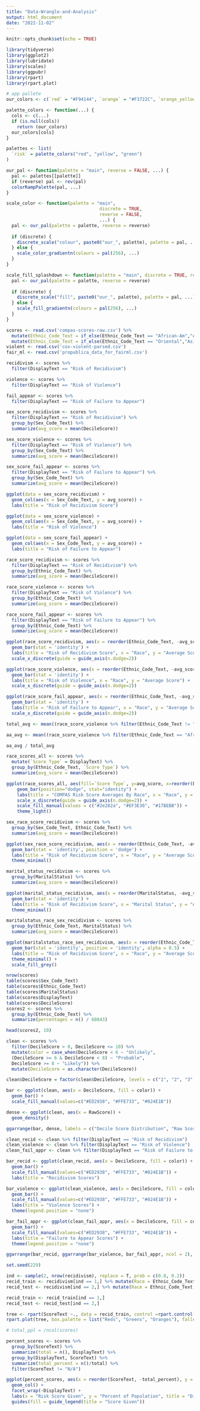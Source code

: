 ```yaml
---
title: "Data-Wrangle-and-Analysis"
output: html_document
date: "2022-11-02"
---
```


```r
knitr::opts_chunk$set(echo = TRUE)
```

```r
library(tidyverse)
library(ggplot2)
library(lubridate)
library(scales)
library(ggpubr)
library(rpart)
library(rpart.plot)
```

```r
# app pallete
our_colors <- c(`red` = "#F94144", `orange` = "#F3722C", `orange_yellow` = "#F8961E", `pink` = "#F9844A", `yellow` = "#F9C74F", `green` = "#90BE6D", `teal` = "#43AA8B", `light_blue` = "#4D908E", `purple` = "#577590", `blue` = "#277DA1")

palette_colors <- function(...) {
  cols <- c(...)
  if (is.null(cols))
    return (our_colors)
  our_colors[cols]
}

palettes <- list(
  `risk` = palette_colors("red", "yellow", "green")
)

our_pal <- function(palette = "main", reverse = FALSE, ...) {
  pal <- palettes[[palette]]
  if (reverse) pal <- rev(pal)
  colorRampPalette(pal, ...)
}

scale_color <- function(palette = "main",
                                   discrete = TRUE,
                                   reverse = FALSE,
                                   ...) {
  pal <- our_pal(palette = palette, reverse = reverse)
  
  if (discrete) {
    discrete_scale("colour", paste0("our_", palette), palette = pal, ...)
  } else {
    scale_color_gradientn(colours = pal(256), ...)
  }
}

scale_fill_splashdown <- function(palette = "main", discrete = TRUE, reverse = FALSE, ...) {
  pal <- our_pal(palette = palette, reverse = reverse)
  
  if (discrete) {
    discrete_scale("fill", paste0("our_", palette), palette = pal, ...)
  } else {
    scale_fill_gradientn(colours = pal(256), ...)
  }
}


```

```r
scores <- read.csv('compas-scores-raw.csv') %>%
  mutate(Ethnic_Code_Text = if_else(Ethnic_Code_Text == "African-Am","African-American", Ethnic_Code_Text)) %>%
  mutate(Ethnic_Code_Text = if_else(Ethnic_Code_Text == "Oriental","Asian", Ethnic_Code_Text))
violent <- read.csv('cox-violent-parsed.csv')
fair_ml <- read.csv('propublica_data_for_fairml.csv')
```

```r
recidivism <- scores %>%
  filter(DisplayText == "Risk of Recidivism") 

violence <- scores %>%
  filter(DisplayText == "Risk of Violence") 

fail_appear <- scores %>%
  filter(DisplayText == "Risk of Failure to Appear")
```

```r
sex_score_recidivism <- scores %>%
  filter(DisplayText == "Risk of Recidivism") %>%
  group_by(Sex_Code_Text) %>%
  summarize(avg_score = mean(DecileScore))

sex_score_violence <- scores %>%
  filter(DisplayText == "Risk of Violence") %>%
  group_by(Sex_Code_Text) %>%
  summarize(avg_score = mean(DecileScore))

sex_score_fail_appear <- scores %>%
  filter(DisplayText == "Risk of Failure to Appear") %>%
  group_by(Sex_Code_Text) %>%
  summarize(avg_score = mean(DecileScore))
```

```r
ggplot(data = sex_score_recidivism) +
  geom_col(aes(x = Sex_Code_Text, y = avg_score)) +
  labs(title = "Risk of Recidivism Score")

ggplot(data = sex_score_violence) +
  geom_col(aes(x = Sex_Code_Text, y = avg_score)) +
  labs(title = "Risk of Violence")

ggplot(data = sex_score_fail_appear) +
  geom_col(aes(x = Sex_Code_Text, y = avg_score)) +
  labs(title = "Risk of Failure to Appear")
```

```r
race_score_recidivism <- scores %>%
  filter(DisplayText == "Risk of Recidivism") %>%
  group_by(Ethnic_Code_Text) %>%
  summarize(avg_score = mean(DecileScore))

race_score_violence <- scores %>%
  filter(DisplayText == "Risk of Violence") %>%
  group_by(Ethnic_Code_Text) %>%
  summarize(avg_score = mean(DecileScore))

race_score_fail_appear <- scores %>%
  filter(DisplayText == "Risk of Failure to Appear") %>%
  group_by(Ethnic_Code_Text) %>%
  summarize(avg_score = mean(DecileScore))
```

``` r
ggplot(race_score_recidivism, aes(x = reorder(Ethnic_Code_Text, -avg_score), y = avg_score, fill = Ethnic_Code_Text)) +
  geom_bar(stat = 'identity') +
  labs(title = "Risk of Recidivism Score", x = "Race", y = "Average Score") +
  scale_x_discrete(guide = guide_axis(n.dodge=2))

ggplot(race_score_violence, aes(x = reorder(Ethnic_Code_Text, -avg_score), y = avg_score, fill = Ethnic_Code_Text)) +
  geom_bar(stat = 'identity') +
  labs(title = "Risk of Violence", x = "Race", y = "Average Score") +
  scale_x_discrete(guide = guide_axis(n.dodge=2))

ggplot(race_score_fail_appear, aes(x = reorder(Ethnic_Code_Text, -avg_score), y = avg_score, fill = Ethnic_Code_Text)) +
  geom_bar(stat = 'identity') +
  labs(title = "Risk of Failure to Appear", x = "Race", y = "Average Score") +
  scale_x_discrete(guide = guide_axis(n.dodge=2))
```


```r
total_avg <- mean((race_score_violence %>% filter(Ethnic_Code_Text != "African-American"))$avg_score)

aa_avg <- mean((race_score_violence %>% filter(Ethnic_Code_Text == "African-American"))$avg_score)

aa_avg / total_avg
```

```r
race_scores_all <- scores %>%
  mutate(`Score Type` = DisplayText) %>%
  group_by(Ethnic_Code_Text, `Score Type`) %>%
  summarize(avg_score = mean(DecileScore))

ggplot(race_scores_all, aes(fill=`Score Type`, y=avg_score, x=reorder(Ethnic_Code_Text, -avg_score))) + 
    geom_bar(position="dodge", stat="identity") +
    labs(title = "COMPAS Risk Score Averages By Race", x = "Race", y = "Average Score (Maximum of 10)") +
    scale_x_discrete(guide = guide_axis(n.dodge=2)) +
    scale_fill_manual(values = c("#2e282a", "#EF3E36", "#17BEBB")) +
    theme_light()
```

```r
sex_race_score_recidivism <- scores %>%
  group_by(Sex_Code_Text, Ethnic_Code_Text) %>%
  summarize(avg_score = mean(DecileScore))

ggplot(sex_race_score_recidivism, aes(x = reorder(Ethnic_Code_Text, -avg_score), y = avg_score, fill = Sex_Code_Text)) +
  geom_bar(stat = 'identity', position = 'dodge') +
  labs(title = "Risk of Recidivism Score", x = "Race", y = "Average Score", fill = "Sex") +
  theme_minimal()

marital_status_recidivism <- scores %>% 
  group_by(MaritalStatus) %>% 
  summarize(avg_score = mean(DecileScore))

ggplot(marital_status_recidivism, aes(x = reorder(MaritalStatus, -avg_score), y = avg_score, fill = MaritalStatus)) +
  geom_bar(stat = 'identity') +
  labs(title = "Risk of Recidivism Score", x = "Marital Status", y = "Average Score", fill = "Sex") +
  theme_minimal()

maritalstatus_race_sex_recidivism <- scores %>% 
  group_by(Ethnic_Code_Text, MaritalStatus) %>% 
  summarize(avg_score = mean(DecileScore))

ggplot(maritalstatus_race_sex_recidivism, aes(x = reorder(Ethnic_Code_Text, -avg_score), y = avg_score, fill = MaritalStatus)) +
  geom_bar(stat = 'identity', position = 'identity', alpha = 0.5) +
  labs(title = "Risk of Recidivism Score", x = "Race", y = "Average Score", color = "Marital Status") +
  theme_minimal() + 
  scale_fill_grey()
```

```r
nrow(scores)
table(scores$Sex_Code_Text)
table(scores$Ethnic_Code_Text)
table(scores$MaritalStatus)
table(scores$DisplayText)
table(scores$DecileScore)
scores2 <- scores %>% 
  group_by(Ethnic_Code_Text) %>% 
  summarize(percentages = n() / 60843)

head(scores2, 10)
```

```r
clean <- scores %>% 
  filter(DecileScore > 0, DecileScore <= 10) %>%
  mutate(color = case_when(DecileScore < 6 ~ "Unlikely",
  (DecileScore >= 6 & DecileScore < 8) ~ "Probable",
  DecileScore >= 8 ~ "Likely")) %>%
  mutate(DecileScore = as.character(DecileScore))

clean$DecileScore = factor(clean$DecileScore, levels = c("1", "2", "3", "4", "5", "6", "7", "8", "9", "10"))

bar <- ggplot(clean, aes(x = DecileScore, fill = color)) + 
  geom_bar() + 
  scale_fill_manual(values=c("#ED2938", "#FFE733", "#024E1B"))

dense <- ggplot(clean, aes(x = RawScore)) + 
  geom_density()

ggarrange(bar, dense, labels = c("Decile Score Distribution", "Raw Score Distribution"), ncol = 1, nrow = 2)
```

```r
clean_recid <- clean %>% filter(DisplayText == "Risk of Recidivism")
clean_violence <- clean %>% filter(DisplayText == "Risk of Violence")
clean_fail_appr <- clean %>% filter(DisplayText == "Risk of Failure to Appear")

bar_recid <- ggplot(clean_recid, aes(x = DecileScore, fill = color)) + 
  geom_bar() + 
  scale_fill_manual(values=c("#ED2938", "#FFE733", "#024E1B")) +
  labs(title = "Recidivism Scores")

bar_violence <- ggplot(clean_violence, aes(x = DecileScore, fill = color)) + 
  geom_bar() + 
  scale_fill_manual(values=c("#ED2938", "#FFE733", "#024E1B")) + 
  labs(title = "Violence Scores") + 
  theme(legend.position = "none")

bar_fail_appr <- ggplot(clean_fail_appr, aes(x = DecileScore, fill = color)) + 
  geom_bar() + 
  scale_fill_manual(values=c("#ED2938", "#FFE733", "#024E1B")) + 
  labs(title = "Failure to Appear Scores") + 
  theme(legend.position = "none")

ggarrange(bar_recid, ggarrange(bar_violence, bar_fail_appr, ncol = 2), nrow = 2, common.legend = TRUE, legend = "bottom")
```

```r
set.seed(229)

ind <- sample(2, nrow(recidivism), replace = T, prob = c(0.8, 0.2))
recid_train <- recidivism[ind == 1,] %>% mutate(Race = Ethnic_Code_Text, Sex = Sex_Code_Text) %>% select(Sex, Race, AssessmentReason, Language, LegalStatus, ScoreText) %>% filter(ScoreText != "N/A")
recid_test <- recidivism[ind == 2,] %>% mutate(Race = Ethnic_Code_Text, Sex = Sex_Code_Text) %>% select(Sex, Race, AssessmentReason, Language, LegalStatus, ScoreText)%>% filter(ScoreText != "N/A")

recid_train <- recid_train[ind == 1,]
recid_test <- recid_test[ind == 2,]

tree <- rpart(ScoreText ~., data = recid_train, control =rpart.control(minsplit =1,minbucket=1, cp=0.00005))
rpart.plot(tree, box.palette = list("Reds", "Greens", "Oranges"), fallen.leaves = FALSE, tweak = 1.38, Margin = 0)
```


```r
# total_ppl = /ncol(scores)

percent_scores <- scores %>%
  group_by(ScoreText) %>%
  summarize(total = n(), DisplayText) %>%
  group_by(DisplayText, ScoreText) %>%
  summarize(total_percent = n()/total) %>%
  filter(ScoreText != "N/A") 

ggplot(percent_scores, aes(x = reorder(ScoreText, -total_percent), y = total_percent, fill = ScoreText)) + 
  geom_col() +
  facet_wrap(~DisplayText) + 
  labs(x = "Risk Score Given", y = "Percent of Population", title = "Distribution of Scores Given By Risk Type") + 
  guides(fill = guide_legend(title = "Score Given"))
```

